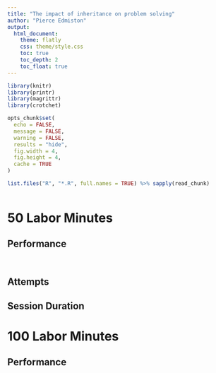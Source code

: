 ```yaml
---
title: "The impact of inheritance on problem solving"
author: "Pierce Edmiston"
output:
  html_document:
    theme: flatly
    css: theme/style.css
    toc: true
    toc_depth: 2
    toc_float: true
---
```


```r
library(knitr)
library(printr)
library(magrittr)
library(crotchet)

opts_chunk$set(
  echo = FALSE,
  message = FALSE,
  warning = FALSE,
  results = "hide",
  fig.width = 4,
  fig.height = 4,
  cache = TRUE
)

list.files("R", "*.R", full.names = TRUE) %>% sapply(read_chunk)
```

```r
```

# 50 Labor Minutes

## Performance

```r
```

```r
```

## Attempts

## Session Duration

# 100 Labor Minutes

## Performance

```r
```

```r
```
